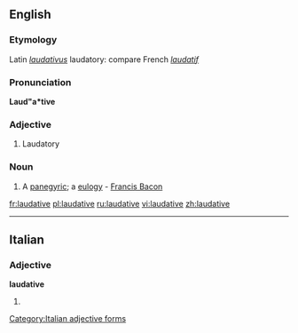 ==English==

===Etymology===
Latin ''[[laudativus]]'' laudatory: compare French ''[[laudatif]]''

===Pronunciation===
'''Laud"a*tive'''

===Adjective===
{{en-adj}}

#Laudatory

===Noun===
{{en-noun}}

# {{obsolete}} A [[panegyric]]; a [[eulogy]] - [[w:Francis Bacon|Francis Bacon]]

[[fr:laudative]]
[[pl:laudative]]
[[ru:laudative]]
[[vi:laudative]]
[[zh:laudative]]

----
==Italian==

===Adjective===
'''laudative''' {{f}}

# {{feminine plural of|[[laudativo]]|lang=it}}
[[Category:Italian adjective forms]]
{{rfc-auto}}